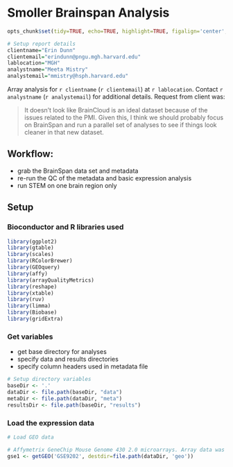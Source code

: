 Smoller Brainspan Analysis
========================================================


```r
opts_chunk$set(tidy=TRUE, echo=TRUE, highlight=TRUE, figalign='center', fig.height=9, fig.width=9, out.width='800px', message=FALSE, error=TRUE, warning=FALSE, cache=FALSE)

# Setup report details
clientname="Erin Dunn"
clientemail="erindunn@pngu.mgh.harvard.edu"
lablocation="MGH"
analystname="Meeta Mistry"
analystemail="mmistry@hsph.harvard.edu"
```

Array analysis for `r clientname` (`r clientemail`) at `r lablocation`. Contact `r analystname` (`r analystemail`) for additional details. Request from client was:

> It doesn't look like BrainCloud is an ideal dataset because of the issues related to the PMI. Given this, I think we should probably focus on BrainSpan and run a parallel set of analyses to see if things look cleaner in that new dataset. 

## Workflow: 
* grab the BrainSpan data set and metadata
* re-run the QC of the metadata and basic expression analysis 
* run STEM on one brain region only

## Setup

### Bioconductor and R libraries used

```r
library(ggplot2)
library(gtable)
library(scales)
library(RColorBrewer)
library(GEOquery)
library(affy)
library(arrayQualityMetrics)
library(reshape)
library(xtable)
library(ruv)
library(limma)
library(Biobase)
library(gridExtra)

```

### Get variables
- get base directory for analyses
- specify data and results directories
- specify column headers used in metadata file


```r
# Setup directory variables
baseDir <- '.'
dataDir <- file.path(baseDir, "data")
metaDir <- file.path(dataDir, "meta")
resultsDir <- file.path(baseDir, "results")
```


### Load the expression data

```r

# Load GEO data

# Affymetrix GeneChip Mouse Genome 430 2.0 microarrays. Array data was processed using the Affy and gcrma packages
gse1 <- getGEO('GSE9202', destdir=file.path(dataDir, 'geo'))
```


